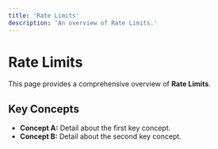 ```yaml
---
title: 'Rate Limits'
description: 'An overview of Rate Limits.'
---
```


# Rate Limits

This page provides a comprehensive overview of **Rate Limits**.

## Key Concepts

* **Concept A:** Detail about the first key concept.
* **Concept B:** Detail about the second key concept.
